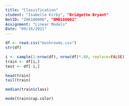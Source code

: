 ```yaml
---
title: "Classification"
student: "Isabelle Kirby", "Bridgette Bryant" 
NetID: "IRK180000", "BMB180001"
Assignment: "Linear Models"
Date: "09/16/2021"
---
```


```r
df <- read.csv("mushrooms.csv")
str(df)
```
```r
i <- sample(1:nrow(df), nrow(df)*.80, replace=FALSE)
train <- df[i,]
test <- df[-i,]
```

```r
head(train)
tail(train)

median(train$class)

mode(train$cap.color)

```



